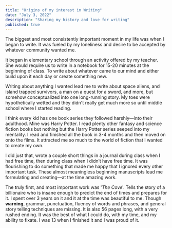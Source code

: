```yaml
---
title: "Origins of my interest in Writing"
date: "July 3, 2022"
description: "Sharing my history and love for writing"
published: true
---
```


The biggest and most consistently important moment in my life was when I began to write.
It was fueled by my loneliness and desire to be accepted by whatever community wanted me.

It began in elementary school through an activity offered by my teacher.
She would require us to write in a notebook for 15-20 minutes at the beginning of class.
To write about whatever came to our mind and either build upon it each day or create something new.

Writing about anything I wanted lead me to write about space aliens, and island trapped survivors, a man on a quest for a sword, and more, but somehow conceptualized into one long-running story.
My toes were hypothetically wetted and they didn't really get much more so until middle school where I started reading.

I think every kid has one book series they followed harshly&mdash;into their adulthood.
Mine was Harry Potter.
I read plenty other fantasy and science fiction books but nothing but the Harry Potter series seeped into my mentality.
I read and finished all the book in 3-4 months and then moved on onto the films.
It attracted me so much to the world of fiction that I wanted to create my own.

I did just that, wrote a couple short things in a journal during class when I had free time, then during class when I didn’t have free time.
It was flourishing to do something that made me happy that I ignored every other important task.
These almost meaningless beginning manuscripts lead me formulating and creating&mdash;at the time amazing work.

The truly first, and most important work was '_The Cove_'.
Tells the story of a billionaire who is insane enough to predict the end of times and prepares for it.
I spent over 3 years on it and it at the time was beautiful to me.
Though **warning**, grammar, punctuation, fluency of words and phrases, and general story telling techniques are missing.
It is also 56 pages long, with a very rushed ending.
It was the best of what I could do, with my time, and my ability to fixate.
I was 13 when I finished it and I was proud of it.
